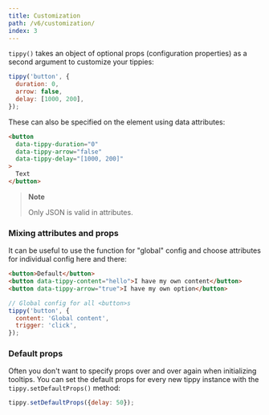 ```yaml
---
title: Customization
path: /v6/customization/
index: 3
---
```


`tippy()` takes an object of optional props (configuration properties) as a
second argument to customize your tippies:

```js
tippy('button', {
  duration: 0,
  arrow: false,
  delay: [1000, 200],
});
```

These can also be specified on the element using data attributes:

```html
<button
  data-tippy-duration="0"
  data-tippy-arrow="false"
  data-tippy-delay="[1000, 200]"
>
  Text
</button>
```

> **Note**
>
> Only JSON is valid in attributes.

### Mixing attributes and props

It can be useful to use the function for "global" config and choose attributes
for individual config here and there:

```html
<button>Default</button>
<button data-tippy-content="hello">I have my own content</button>
<button data-tippy-arrow="true">I have my own option</button>
```

```js
// Global config for all <button>s
tippy('button', {
  content: 'Global content',
  trigger: 'click',
});
```

### Default props

Often you don't want to specify props over and over again when initializing
tooltips. You can set the default props for every new tippy instance with the
`tippy.setDefaultProps()` method:

```js
tippy.setDefaultProps({delay: 50});
```
